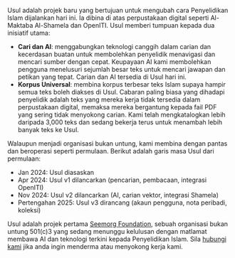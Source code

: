 Usul adalah projek baru yang bertujuan untuk mengubah cara Penyelidikan Islam dijalankan hari ini. Ia dibina di atas perpustakaan digital seperti Al-Maktaba Al-Shamela dan OpenITI. Usul memberi tumpuan kepada dua inisiatif utama:

- **Cari dan AI**: menggabungkan teknologi canggih dalam carian dan kecerdasan buatan untuk membolehkan penyelidik menavigasi dan mencari sumber dengan cepat. Keupayaan AI kami membolehkan pengguna menelusuri sejumlah besar teks untuk mencari jawapan dan petikan yang tepat. Carian dan AI tersedia di Usul hari ini.
- **Korpus Universal**: membina korpus terbesar teks Islam supaya hampir semua teks boleh diakses di Usul. Cabaran paling biasa yang dihadapi penyelidik adalah teks yang mereka kerja tidak tersedia dalam perpustakaan digital, memaksa mereka bergantung kepada fail PDF yang sering tidak menyokong carian. Kami telah mengkatalogkan lebih daripada 3,000 teks dan sedang bekerja terus untuk menambah lebih banyak teks ke Usul.

Walaupun menjadi organisasi bukan untung, kami membina dengan pantas dan beroperasi seperti permulaan. Berikut adalah garis masa Usul dari permulaan:

- Jan 2024: Usul diasaskan
- Apr 2024: Usul v1 dilancarkan (pencarian, pembacaan, integrasi OpenITI)
- Nov 2024: Usul v2 dilancarkan (AI, carian vektor, integrasi Shamela)
- Pertengahan 2025: Usul v3 dirancang (akaun pengguna, nota peribadi, koleksi)

Usul adalah projek pertama <a href="https://digitalseem.org" target="_blank">Seemorg Foundation</a>, sebuah organisasi bukan untung 501(c)3 yang sedang menunggu kelulusan dengan matlamat membawa AI dan teknologi terkini kepada Penyelidikan Islam. Sila <a href="mailto:contact@digitalseem.org" target="_blank">hubungi kami</a> jika anda ingin menderma atau menyokong kerja kami.
